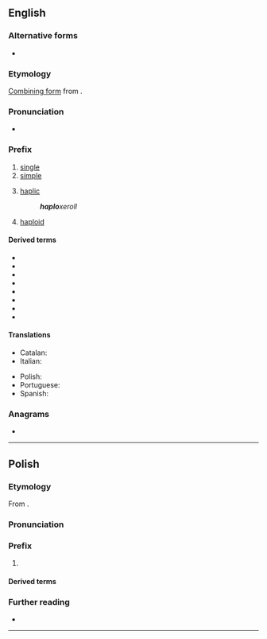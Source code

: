 ==English==

===Alternative forms===
* {{l|en|aplo-}}

===Etymology===
{{root|en|ine-pro|*sem-}}
[[combining form|Combining form]] from {{der|en|grc|ἁπλόος||single, simple}}.

===Pronunciation===
* {{a|GA}} {{IPA|en|/hæploʊ-/}}

===Prefix===
{{en-prefix}}

# [[single]]
# [[simple]]
# {{lb|en|soil science}} [[haplic]]
#: '''''haplo'''xeroll''
# {{lb|en|genetics}} [[haploid]]

====Derived terms====
{{prefixsee|en}}
* {{l|en|haploandesitic}}
* {{l|en|haplocheirus}}
* {{l|en|haplochromine}}
* {{l|en|haplochromis}}
* {{l|en|haplocoelopsis}}
* {{l|en|haplogranitic}}
* {{l|en|haplophase}}
* {{l|en|haplotephritic}}

====Translations====
{{trans-top}}
* Catalan: {{t|ca|haplo-}}
* Italian: {{t+|it|aplo-}}
{{trans-mid}}
* Polish: {{t+|pl|haplo-}}
* Portuguese: {{t|pt|haplo-}}
* Spanish: {{t|es|haplo-}}
{{trans-bottom}}

===Anagrams===
* {{anagrams|en|a=ahlop|HOLAP}}

----

==Polish==

===Etymology===
From {{der|pl|grc|ἁπλόος}}.

===Pronunciation===
{{pl-p|a=LL-Q809 (pol)-Olaf-haplo-.wav}}

===Prefix===
{{head|pl|prefix}}

# {{non-gloss definition|[[haplo-]]}}
#: {{prefixusex|pl|faza|haplofaza}}

====Derived terms====
{{prefixsee|pl}}

===Further reading===
* {{R:pl:PWN}}

----